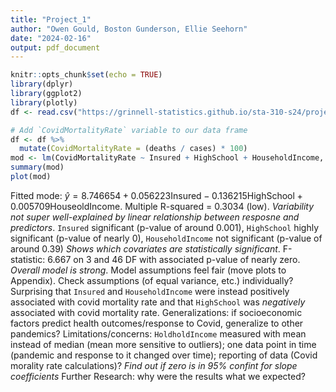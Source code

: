 ```yaml
---
title: "Project_1"
author: "Owen Gould, Boston Gunderson, Ellie Seehorn"
date: "2024-02-16"
output: pdf_document
---
```


```r
knitr::opts_chunk$set(echo = TRUE)
library(dplyr)
library(ggplot2)
library(plotly)
df <- read.csv("https://grinnell-statistics.github.io/sta-310-s24/projects/USStates.csv")
```

```r
# Add `CovidMortalityRate` variable to our data frame
df <- df %>%
  mutate(CovidMortalityRate = (deaths / cases) * 100)
mod <- lm(CovidMortalityRate ~ Insured + HighSchool + HouseholdIncome, data = df)
summary(mod)
plot(mod)
```
Fitted mode: $\hat{y}=8.746654 + 0.056223\text{Insured} -0.136215\text{HighSchool} + 0.005709\text{HouseoldIncome}$.
Multiple R-squared = $0.3034$ (low). *Variability not super well-explained by linear relationship between resposne and predictors*.
`Insured` significant (p-value of around $0.001$), `HighSchool` highly significant (p-value of nearly $0$), `HouseholdIncome` not significant (p-value of around $0.39$) *Shows which covariates are statistically significant*.
F-statistic: 6.667 on 3 and 46 DF with associated p-value of nearly zero. *Overall model is strong*.
Model assumptions feel fair (move plots to Appendix).
Check assumptions (of equal variance, etc.) individually?
Surprising that `Insured` and `HouseholdIncome` were instead positively associated with covid mortality rate and that `HighSchool` was *negatively* associated with covid mortality rate.
Generalizations: if socioeconomic factors predict health outcomes/response to Covid, generalize to other pandemics?
Limitations/concerns: `HoldholdIncome` measured with mean instead of median (mean more sensitive to outliers); one data point in time (pandemic and response to it changed over time); reporting of data (Covid morality rate calculations)?
*Find out if zero is in 95% confint for slope coefficients*
Further Research: why were the results what we expected?
